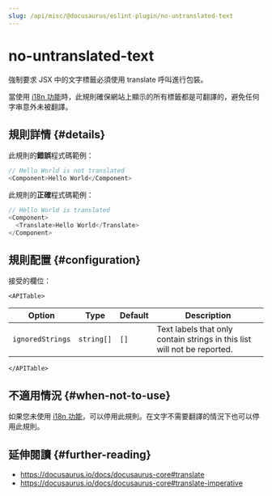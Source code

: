 ```yaml
---
slug: /api/misc/@docusaurus/eslint-plugin/no-untranslated-text
---
```


# no-untranslated-text


強制要求 JSX 中的文字標籤必須使用 translate 呼叫進行包裝。

當使用 [i18n 功能](../../../i18n/i18n-introduction.mdx)時，此規則確保網站上顯示的所有標籤都是可翻譯的，避免任何字串意外未被翻譯。

## 規則詳情 {#details}

此規則的**錯誤**程式碼範例：

```js
// Hello World is not translated
<Component>Hello World</Component>
```

此規則的**正確**程式碼範例：

```js
// Hello World is translated
<Component>
  <Translate>Hello World</Translate>
</Component>
```

## 規則配置 {#configuration}

接受的欄位：

```mdx-code-block
<APITable>
```

| Option | Type | Default | Description |
| --- | --- | --- | --- |
| `ignoredStrings` | `string[]` | `[]` | Text labels that only contain strings in this list will not be reported. |

```mdx-code-block
</APITable>
```

## 不適用情況 {#when-not-to-use}

如果您未使用 [i18n 功能](../../../i18n/i18n-introduction.mdx)，可以停用此規則。在文字不需要翻譯的情況下也可以停用此規則。

## 延伸閱讀 {#further-reading}

- https://docusaurus.io/docs/docusaurus-core#translate
- https://docusaurus.io/docs/docusaurus-core#translate-imperative